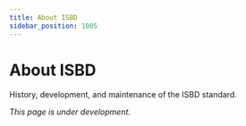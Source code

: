 ```yaml
---
title: About ISBD
sidebar_position: 1005
---
```


# About ISBD

History, development, and maintenance of the ISBD standard.

*This page is under development.*
